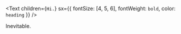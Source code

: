 <Text
  children={`Hi.`}
  sx={{ fontSize: [4, 5, 6], fontWeight: `bold`, color: `heading` }}
/>

Inevitable.
